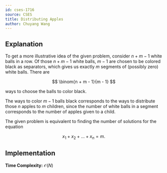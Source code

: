 ```yaml
---
id: cses-1716
source: CSES
title: Distributing Apples
author: Chuyang Wang
---
```


## Explanation

To get a more illustrative idea of the given problem, consider $n + m - 1$ white
balls in a row. Of those $n + m - 1$ white balls, $m - 1$ are chosen to be
colored black as separators, which gives us exactly $m$ segments of (possibly
zero) white balls. There are 

$$
\binom{n + m - 1}{m - 1}
$$

ways to choose the balls to color black. 

The ways to color $m - 1$ balls black corresponds to the ways to distribute
those $n$ apples to $m$ children, since the number of white balls in a segment
corresponds to the number of apples given to a child.

<Optional> 

The given problem is equivalent to finding the number of solutions for the
equation

$$
x_1 + x_2 + ... + x_n = m.
$$

</Optional>

## Implementation

**Time Complexity:** $\mathcal{O}(N)$

<LanguageSection>

<CPPSection>

```cpp

```
</CPPSection>

</LanguageSection>
